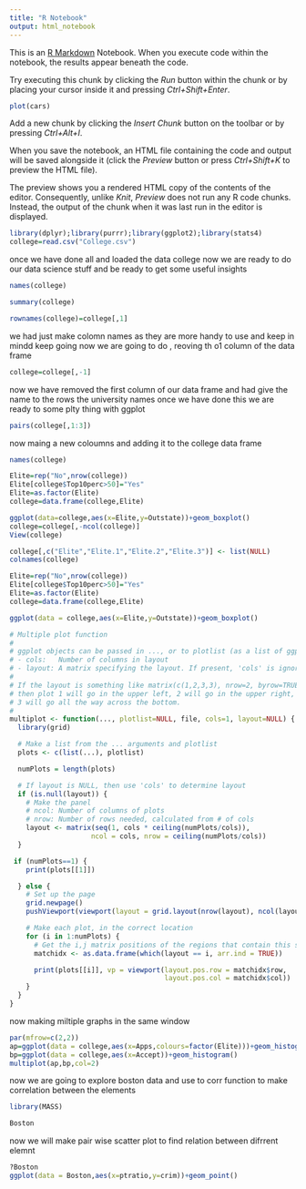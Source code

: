 ```yaml
---
title: "R Notebook"
output: html_notebook
---
```


This is an [R Markdown](http://rmarkdown.rstudio.com) Notebook. When you execute code within the notebook, the results appear beneath the code. 

Try executing this chunk by clicking the *Run* button within the chunk or by placing your cursor inside it and pressing *Ctrl+Shift+Enter*. 

```r
plot(cars)
```

Add a new chunk by clicking the *Insert Chunk* button on the toolbar or by pressing *Ctrl+Alt+I*.

When you save the notebook, an HTML file containing the code and output will be saved alongside it (click the *Preview* button or press *Ctrl+Shift+K* to preview the HTML file).

The preview shows you a rendered HTML copy of the contents of the editor. Consequently, unlike *Knit*, *Preview* does not run any R code chunks. Instead, the output of the chunk when it was last run in the editor is displayed.
```r
library(dplyr);library(purrr);library(ggplot2);library(stats4)
college=read.csv("College.csv")
```
once we have done all and loaded the data college
now we are ready to do our data science stuff and be ready to get some useful insights
```r
names(college)

summary(college)

rownames(college)=college[,1]
```
we had just make colomn names as they are more handy to use and keep in mindd keep going
now we are going to do , reoving th o1 column of the data frame
```r
college=college[,-1]
```
now  we have removed the first column of our data frame and had give  the name to the rows the university names
once we have done this we are ready to some plty thing with ggplot
```r
pairs(college[,1:3])
```
now maing  a new coloumns and adding it to the college data frame
```r
names(college)
```

```r
Elite=rep("No",nrow(college))
Elite[college$Top10perc>50]="Yes"
Elite=as.factor(Elite)
college=data.frame(college,Elite)
```




```r
ggplot(data=college,aes(x=Elite,y=Outstate))+geom_boxplot()
college=college[,-ncol(college)]
View(college)
```
```r
college[,c("Elite","Elite.1","Elite.2","Elite.3")] <- list(NULL)
colnames(college)
```
```r
Elite=rep("No",nrow(college))
Elite[college$Top10perc>50]="Yes"
Elite=as.factor(Elite)
college=data.frame(college,Elite)
```

```r
ggplot(data = college,aes(x=Elite,y=Outstate))+geom_boxplot()
```
```r
# Multiple plot function
#
# ggplot objects can be passed in ..., or to plotlist (as a list of ggplot objects)
# - cols:   Number of columns in layout
# - layout: A matrix specifying the layout. If present, 'cols' is ignored.
#
# If the layout is something like matrix(c(1,2,3,3), nrow=2, byrow=TRUE),
# then plot 1 will go in the upper left, 2 will go in the upper right, and
# 3 will go all the way across the bottom.
#
multiplot <- function(..., plotlist=NULL, file, cols=1, layout=NULL) {
  library(grid)

  # Make a list from the ... arguments and plotlist
  plots <- c(list(...), plotlist)

  numPlots = length(plots)

  # If layout is NULL, then use 'cols' to determine layout
  if (is.null(layout)) {
    # Make the panel
    # ncol: Number of columns of plots
    # nrow: Number of rows needed, calculated from # of cols
    layout <- matrix(seq(1, cols * ceiling(numPlots/cols)),
                    ncol = cols, nrow = ceiling(numPlots/cols))
  }

 if (numPlots==1) {
    print(plots[[1]])

  } else {
    # Set up the page
    grid.newpage()
    pushViewport(viewport(layout = grid.layout(nrow(layout), ncol(layout))))

    # Make each plot, in the correct location
    for (i in 1:numPlots) {
      # Get the i,j matrix positions of the regions that contain this subplot
      matchidx <- as.data.frame(which(layout == i, arr.ind = TRUE))

      print(plots[[i]], vp = viewport(layout.pos.row = matchidx$row,
                                      layout.pos.col = matchidx$col))
    }
  }
}
```


now making miltiple graphs in the same window
```r
par(mfrow=c(2,2))
ap=ggplot(data = college,aes(x=Apps,colours=factor(Elite)))+geom_histogram( )
bp=ggplot(data = college,aes(x=Accept))+geom_histogram()
multiplot(ap,bp,col=2)
```

now we are going to explore boston data 
and use to corr function to make correlation between the elements
```r
library(MASS)
```

```r
Boston

```

now we will make pair wise scatter plot 
to find relation between difrrent elemnt

```r
?Boston
ggplot(data = Boston,aes(x=ptratio,y=crim))+geom_point()
```

